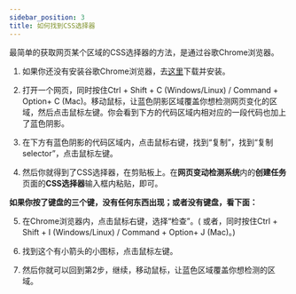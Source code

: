 ---
sidebar_position: 3
title: 如何找到CSS选择器
---


最简单的获取网页某个区域的CSS选择器的方法，是通过谷歌Chrome浏览器。  

1. 如果你还没有安装谷歌Chrome浏览器，去[这里](https://www.google.cn/chrome/?standalone=1)下载并安装。  

2. 打开一个网页，同时按住Ctrl + Shift + C (Windows/Linux) / Command + Option+ C (Mac)。移动鼠标，让蓝色阴影区域覆盖你想检测网页变化的区域，然后点击鼠标左键。你会看到下方的代码区域内相对应的一段代码也加上了蓝色阴影。  
<ImageChanger title="Chrome Inspect" src="/img/faq-how-to-find-css-selector/2-zh.png" />

3. 在下方有蓝色阴影的代码区域内，点击鼠标右键，找到“复制”，找到“复制selector”，点击鼠标左键。  
<ImageChanger title="Chrome Inspect" src="/img/faq-how-to-find-css-selector/3-zh.png" />

4. 然后你就得到了CSS选择器，在剪贴板上。在**网页变动检测系统**内的**创建任务**页面的**CSS选择器**输入框内粘贴，即可。 


**如果你按了键盘的三个键，没有任何东西出现；或者没有键盘，看下面：**  

5. 在Chrome浏览器内，点击鼠标右键，选择“检查”。(  或者，同时按住Ctrl + Shift + I (Windows/Linux) / Command + Option+ J (Mac)。)  
<ImageChanger title="Chrome Inspect" src="/img/faq-how-to-find-css-selector/5-zh.png" />


6. 找到这个有小箭头的小图标，点击鼠标左键。  
<ImageChanger title="Chrome Inspect" src="/img/faq-how-to-find-css-selector/6-zh.png" />

7. 然后你就可以回到第2步，继续，移动鼠标，让蓝色区域覆盖你想检测的区域。 










